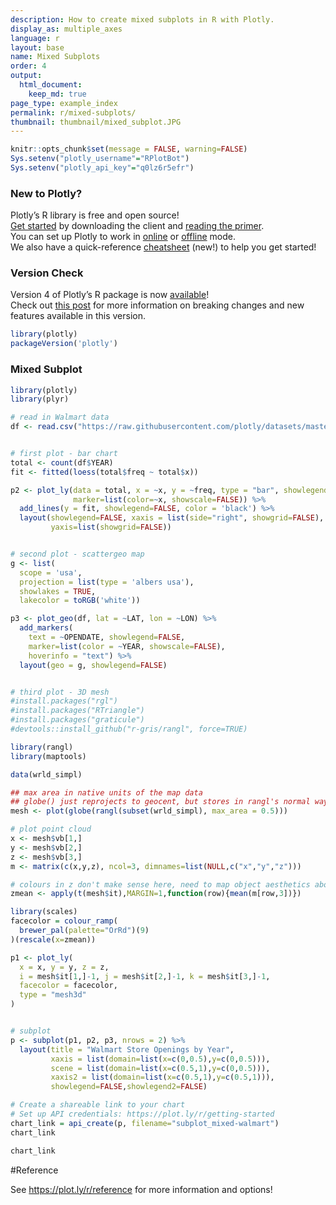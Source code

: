 ```yaml
---
description: How to create mixed subplots in R with Plotly.
display_as: multiple_axes
language: r
layout: base
name: Mixed Subplots
order: 4
output:
  html_document:
    keep_md: true
page_type: example_index
permalink: r/mixed-subplots/
thumbnail: thumbnail/mixed_subplot.JPG
---
```


```r
knitr::opts_chunk$set(message = FALSE, warning=FALSE)
Sys.setenv("plotly_username"="RPlotBot")
Sys.setenv("plotly_api_key"="q0lz6r5efr")
```
### New to Plotly?

Plotly's R library is free and open source!<br>
[Get started](https://plot.ly/r/getting-started/) by downloading the client and [reading the primer](https://plot.ly/r/getting-started/).<br>
You can set up Plotly to work in [online](https://plot.ly/r/getting-started/#hosting-graphs-in-your-online-plotly-account) or [offline](https://plot.ly/r/offline/) mode.<br>
We also have a quick-reference [cheatsheet](https://images.plot.ly/plotly-documentation/images/r_cheat_sheet.pdf) (new!) to help you get started!

### Version Check

Version 4 of Plotly's R package is now [available](https://plot.ly/r/getting-started/#installation)!<br>
Check out [this post](http://moderndata.plot.ly/upgrading-to-plotly-4-0-and-above/) for more information on breaking changes and new features available in this version.
```r
library(plotly)
packageVersion('plotly')
```

### Mixed Subplot

```r
library(plotly)
library(plyr)

# read in Walmart data
df <- read.csv("https://raw.githubusercontent.com/plotly/datasets/master/1962_2006_walmart_store_openings.csv")


# first plot - bar chart
total <- count(df$YEAR)
fit <- fitted(loess(total$freq ~ total$x))

p2 <- plot_ly(data = total, x = ~x, y = ~freq, type = "bar", showlegend=FALSE,
              marker=list(color=~x, showscale=FALSE)) %>%
  add_lines(y = fit, showlegend=FALSE, color = 'black') %>%
  layout(showlegend=FALSE, xaxis = list(side="right", showgrid=FALSE),
         yaxis=list(showgrid=FALSE))


# second plot - scattergeo map
g <- list(
  scope = 'usa',
  projection = list(type = 'albers usa'),
  showlakes = TRUE,
  lakecolor = toRGB('white'))

p3 <- plot_geo(df, lat = ~LAT, lon = ~LON) %>%
  add_markers(
    text = ~OPENDATE, showlegend=FALSE,
    marker=list(color = ~YEAR, showscale=FALSE),
    hoverinfo = "text") %>%
  layout(geo = g, showlegend=FALSE)


# third plot - 3D mesh
#install.packages("rgl")
#install.packages("RTriangle")
#install.packages("graticule")
#devtools::install_github("r-gris/rangl", force=TRUE)

library(rangl)
library(maptools)

data(wrld_simpl)

## max area in native units of the map data
## globe() just reprojects to geocent, but stores in rangl's normal way (objects, primitives, vertices)
mesh <- plot(globe(rangl(subset(wrld_simpl), max_area = 0.5)))

# plot point cloud
x <- mesh$vb[1,]
y <- mesh$vb[2,]
z <- mesh$vb[3,]
m <- matrix(c(x,y,z), ncol=3, dimnames=list(NULL,c("x","y","z")))

# colours in z don't make sense here, need to map object aesthetics above
zmean <- apply(t(mesh$it),MARGIN=1,function(row){mean(m[row,3])})

library(scales)
facecolor = colour_ramp(
  brewer_pal(palette="OrRd")(9)
)(rescale(x=zmean))

p1 <- plot_ly(
  x = x, y = y, z = z,
  i = mesh$it[1,]-1, j = mesh$it[2,]-1, k = mesh$it[3,]-1,
  facecolor = facecolor,
  type = "mesh3d"
)


# subplot
p <- subplot(p1, p2, p3, nrows = 2) %>%
  layout(title = "Walmart Store Openings by Year",
         xaxis = list(domain=list(x=c(0,0.5),y=c(0,0.5))),
         scene = list(domain=list(x=c(0.5,1),y=c(0,0.5))),
         xaxis2 = list(domain=list(x=c(0.5,1),y=c(0.5,1))),
         showlegend=FALSE,showlegend2=FALSE)

# Create a shareable link to your chart
# Set up API credentials: https://plot.ly/r/getting-started
chart_link = api_create(p, filename="subplot_mixed-walmart")
chart_link
```

```r
chart_link
```

#Reference

See [https://plot.ly/r/reference](https://plot.ly/r/reference) for more information and options!